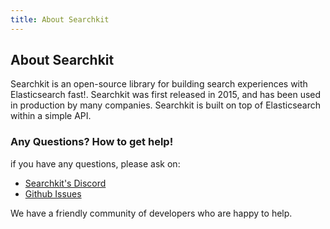 ```yaml
---
title: About Searchkit
---
```


## About Searchkit

Searchkit is an open-source library for building search experiences with Elasticsearch fast!. Searchkit was first released in 2015, and has been used in production by many companies. Searchkit is built on top of Elasticsearch within a simple API.

### Any Questions? How to get help!

if you have any questions, please ask on:

- [Searchkit's Discord](https://discord.gg/CRuWmSQZQx)
- [Github Issues](https://github.com/searchkit/searchkit/issues)

We have a friendly community of developers who are happy to help. 